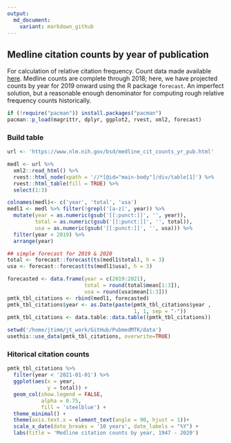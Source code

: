 ```yaml
---
output:
  md_document:
    variant: markdown_github
---
```



## Medline citation counts by year of publication

For calculation of relative citation frequency. Count data made available [here](https://www.nlm.nih.gov/bsd/medline_cit_counts_yr_pub.html). Medline counts are complete through 2018; here, we have projected counts by year for 2019 onward using the R package `forecast`.  An imperfect solution, but a reasonable enough denominator for computing rough relative frequency counts historically.

```r
if (!require("pacman")) install.packages("pacman")
pacman::p_load(magrittr, dplyr, ggplot2, rvest, xml2, forecast)
```


### Build table

```r
url <- 'https://www.nlm.nih.gov/bsd/medline_cit_counts_yr_pub.html'

medl <- url %>%
  xml2::read_html() %>%
  rvest::html_node(xpath = '//*[@id="main-body"]/div/table[1]') %>% 
  rvest::html_table(fill = TRUE) %>%
  select(1:3)

colnames(medl)<- c('year', 'total', 'usa')
medl1 <- medl %>% filter(!grepl('[a-z]', year)) %>%
  mutate(year = as.numeric(gsub('[[:punct:]]', '', year)),
         total = as.numeric(gsub('[[:punct:]]', '', total)),
         usa = as.numeric(gsub('[[:punct:]]', '', usa))) %>%
  filter(year < 2019) %>%
  arrange(year)

## simple forecast for 2019 & 2020
total <- forecast::forecast(ts(medl1$total), h = 3)
usa <- forecast::forecast(ts(medl1$usa), h = 3)

forecasted <- data.frame(year = c(2019:2021),
                         total = round(total$mean[1:3]),
                         usa = round(usa$mean[1:3]))
pmtk_tbl_citations <- rbind(medl1, forecasted) 
pmtk_tbl_citations$year <- as.Date(paste(pmtk_tbl_citations$year , 
                                         1, 1, sep = "-"))
pmtk_tbl_citations <- data.table::data.table((pmtk_tbl_citations))
```


```r
setwd('/home/jtimm/jt_work/GitHub/PubmedMTK/data')
usethis::use_data(pmtk_tbl_citations, overwrite=TRUE)
```



### Hitorical citation counts

```r
pmtk_tbl_citations %>%
  filter(year < '2021-01-01') %>%
  ggplot(aes(x = year, 
             y = total)) +
  geom_col(show.legend = FALSE, 
           alpha = 0.75,
           fill = 'steelblue') + 
  theme_minimal() +
  theme(axis.text.x = element_text(angle = 90, hjust = 1))+
  scale_x_date(date_breaks = '10 years', date_labels = "%Y") +
  labs(title = 'Medline citation counts by year, 1947 - 2020')
```

